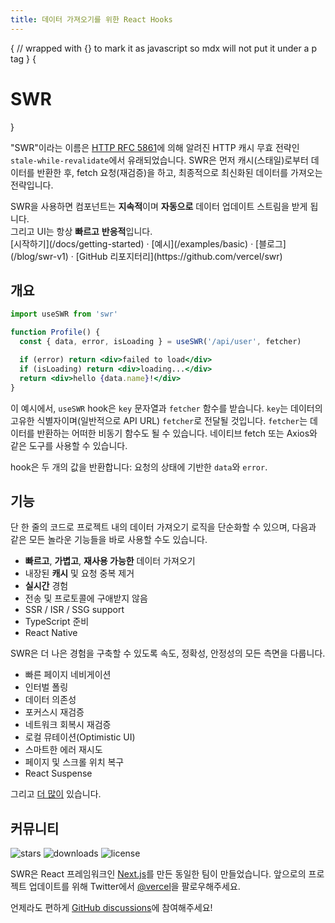 ```yaml
---
title: 데이터 가져오기를 위한 React Hooks
---
```



{
// wrapped with {} to mark it as javascript so mdx will not put it under a p tag
}
{<h1 className="text-center text-4xl tracking-tighter font-extrabold md:text-5xl mt-8">SWR</h1>}

<Bleed><Features/></Bleed>

"SWR"이라는 이름은 [HTTP RFC 5861](https://tools.ietf.org/html/rfc5861)에 의해 알려진 HTTP 캐시 무효 전략인 `stale-while-revalidate`에서 유래되었습니다.
SWR은 먼저 캐시(스태일)로부터 데이터를 반환한 후, fetch 요청(재검증)을 하고, 최종적으로 최신화된 데이터를 가져오는 전략입니다.

<Callout emoji="✅">
  SWR을 사용하면 컴포넌트는 <strong>지속적</strong>이며 <strong>자동으로</strong> 데이터 업데이트 스트림을 받게 됩니다.<br/>
  그리고 UI는 항상 <strong>빠르고</strong> <strong>반응적</strong>입니다.
</Callout>

<div className="mt-16 mb-20 text-center">
  [시작하기](/docs/getting-started) · [예시](/examples/basic) · [블로그](/blog/swr-v1) · [GitHub 리포지터리](https://github.com/vercel/swr)
</div>

## 개요

```jsx
import useSWR from 'swr'

function Profile() {
  const { data, error, isLoading } = useSWR('/api/user', fetcher)

  if (error) return <div>failed to load</div>
  if (isLoading) return <div>loading...</div>
  return <div>hello {data.name}!</div>
}
```

이 예시에서, `useSWR` hook은 `key` 문자열과 `fetcher` 함수를 받습니다. `key`는 데이터의 고유한 식별자이며(일반적으로 API URL)
`fetcher`로 전달될 것입니다. `fetcher`는 데이터를 반환하는 어떠한 비동기 함수도 될 수 있습니다. 네이티브 fetch 또는 Axios와 같은 도구를 사용할 수 있습니다.

hook은 두 개의 값을 반환합니다: 요청의 상태에 기반한 `data`와 `error`.

## 기능

단 한 줄의 코드로 프로젝트 내의 데이터 가져오기 로직을 단순화할 수 있으며, 다음과 같은 모든 놀라운 기능들을 바로 사용할 수도 있습니다.

- **빠르고**, **가볍고**, **재사용 가능한** 데이터 가져오기
- 내장된 **캐시** 및 요청 중복 제거
- **실시간** 경험
- 전송 및 프로토콜에 구애받지 않음
- SSR / ISR / SSG support
- TypeScript 준비
- React Native

SWR은 더 나은 경험을 구축할 수 있도록 속도, 정확성, 안정성의 모든 측면을 다룹니다.

- 빠른 페이지 네비게이션
- 인터벌 폴링
- 데이터 의존성
- 포커스시 재검증
- 네트워크 회복시 재검증
- 로컬 뮤테이션(Optimistic UI)
- 스마트한 에러 재시도
- 페이지 및 스크롤 위치 복구
- React Suspense

그리고 [더 많이](/docs/getting-started) 있습니다.

## 커뮤니티

<p className="flex h-6 mt-4">
  <img alt="stars" src="https://badgen.net/github/stars/vercel/swr" className="inline-block mr-2"/>
  <img alt="downloads" src="https://badgen.net/npm/dt/swr" className="inline-block mr-2"/>
  <img alt="license" src="https://badgen.net/npm/license/swr" className="inline-block mr-2"/>
</p>

SWR은 React 프레임워크인 [Next.js](https://nextjs.org)를 만든 동일한 팀이 만들었습니다.
앞으로의 프로젝트 업데이트를 위해 Twitter에서 [@vercel](https://twitter.com/vercel)을 팔로우해주세요.

언제라도 편하게 [GitHub discussions](https://github.com/vercel/swr/discussions)에 참여해주세요!

